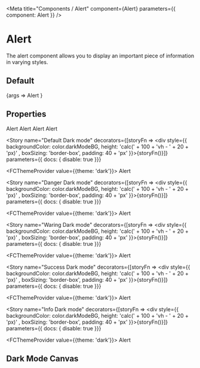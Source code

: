 

<Meta title="Components / Alert" component={Alert} parameters={{ component: Alert }} />

# Alert

The alert component allows you to display an important piece of information in varying styles. 

## Default

<Canvas>
  <Story name="Default" 
  argTypes={{
    title: {control: {type: 'text'}},
    borderRadius: {control: {type: 'boolean'}},
    onMouseOver: { table: { disable: true } },
    onMouseOut: { table: { disable: true } },
    borderRadius: {control: {type: 'boolean'}},
    icon: {control: {type: 'text'}},
    fcStyle: { control: {type: 'select', options: ['', 'danger', 'info', 'warning', 'success']}}
  }}
  args={{
    title: 'title'
  }
  }
  >
    {args => 
  <Alert {...args}>Alert</Alert>
    }
  </Story>
</Canvas>


## Properties

<ArgsTable for={Alert} story="Default" />


<Canvas>
  <Story name="Danger">
  <Alert title="Danger" icon="no-entry-circle" borderRadius fcStyle="danger">
    Alert
  </Alert>
  </Story>
</Canvas>

<Canvas>
  <Story name="Success">
  <Alert
    borderRadius
    fcStyle="success"
    title="Lorem ipsum dolor sit amet, consectetur adipiscing elit. Fusce in nisl ut tortor volutpat eleifend ac eu ante. Proin sit amet purus orci. Fusce porttitor tortor sit amet diam maximus, euismod lobortis felis finibus."
    icon="check-circle"
  >
    Alert
  </Alert>
  </Story>
</Canvas>

<Canvas>
  <Story name="Warning">
  <Alert borderRadius fcStyle="warning" title="Warning" icon="exclamation-circle">
    Alert
  </Alert>
  </Story>
</Canvas>

<Canvas>
  <Story name="Info">
  <Alert borderRadius fcStyle="info" title="Info" icon="question-circle">
    Alert
  </Alert>
  </Story>
</Canvas>


<Story
  name="Default Dark mode"
  decorators={[storyFn => <div style={{ backgroundColor: color.darkModeBG, height: 'calc(' + 100 + 'vh - ' + 20 + 'px)' , boxSizing: 'border-box', padding: 40 + 'px' }}>{storyFn()}</div>]}
  parameters={{ docs: { disable: true }}}
>
  <FCThemeProvider value={{theme: 'dark'}}>
    <Alert title="Default">Alert</Alert>
  </FCThemeProvider>
</Story>

<Story
  name="Danger Dark mode"
  decorators={[storyFn => <div style={{ backgroundColor: color.darkModeBG, height: 'calc(' + 100 + 'vh - ' + 20 + 'px)' , boxSizing: 'border-box', padding: 40 + 'px' }}>{storyFn()}</div>]}
  parameters={{ docs: { disable: true }}}
>
  <FCThemeProvider value={{theme: 'dark'}}>
    <Alert title="Default" fcStyle="danger">Alert</Alert>
  </FCThemeProvider>
</Story>

<Story
  name="Waring Dark mode"
  decorators={[storyFn => <div style={{ backgroundColor: color.darkModeBG, height: 'calc(' + 100 + 'vh - ' + 20 + 'px)' , boxSizing: 'border-box', padding: 40 + 'px' }}>{storyFn()}</div>]}
  parameters={{ docs: { disable: true }}}
>
  <FCThemeProvider value={{theme: 'dark'}}>
    <Alert title="Default" fcStyle="warning">Alert</Alert>
  </FCThemeProvider>
</Story>


<Story
  name="Success Dark mode"
  decorators={[storyFn => <div style={{ backgroundColor: color.darkModeBG, height: 'calc(' + 100 + 'vh - ' + 20 + 'px)' , boxSizing: 'border-box', padding: 40 + 'px' }}>{storyFn()}</div>]}
  parameters={{ docs: { disable: true }}}
>
  <FCThemeProvider value={{theme: 'dark'}}>
    <Alert title="Default" fcStyle="success">Alert</Alert>
  </FCThemeProvider>
</Story>


<Story
  name="Info Dark mode"
  decorators={[storyFn => <div style={{ backgroundColor: color.darkModeBG, height: 'calc(' + 100 + 'vh - ' + 20 + 'px)' , boxSizing: 'border-box', padding: 40 + 'px' }}>{storyFn()}</div>]}
  parameters={{ docs: { disable: true }}}
>
  <FCThemeProvider value={{theme: 'dark'}}>
    <Alert title="Default" fcStyle="Info">Alert</Alert>
  </FCThemeProvider>
</Story>

## Dark Mode Canvas

<AlertDemo />